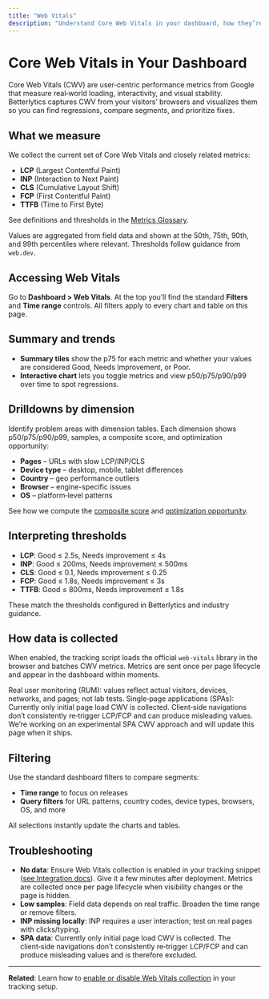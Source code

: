 ```yaml
---
title: "Web Vitals"
description: "Understand Core Web Vitals in your dashboard, how they’re calculated, and how to analyze them by page, device, country, browser, and more."
---
```



# Core Web Vitals in Your Dashboard

Core Web Vitals (CWV) are user‑centric performance metrics from Google that measure real‑world loading, interactivity, and visual stability. Betterlytics captures CWV from your visitors’ browsers and visualizes them so you can find regressions, compare segments, and prioritize fixes.

## What we measure

We collect the current set of Core Web Vitals and closely related metrics:

- **LCP** (Largest Contentful Paint)
- **INP** (Interaction to Next Paint)
- **CLS** (Cumulative Layout Shift)
- **FCP** (First Contentful Paint)
- **TTFB** (Time to First Byte)

See definitions and thresholds in the [Metrics Glossary](/dashboard/metrics-glossary#core-web-vitals).

Values are aggregated from field data and shown at the 50th, 75th, 90th, and 99th percentiles where relevant. Thresholds follow guidance from `web.dev`.

## Accessing Web Vitals

Go to **Dashboard > Web Vitals**. At the top you’ll find the standard **Filters** and **Time range** controls. All filters apply to every chart and table on this page.

## Summary and trends

- **Summary tiles** show the p75 for each metric and whether your values are considered Good, Needs Improvement, or Poor.
- **Interactive chart** lets you toggle metrics and view p50/p75/p90/p99 over time to spot regressions.


## Drilldowns by dimension

Identify problem areas with dimension tables. Each dimension shows p50/p75/p90/p99, samples, a composite score, and optimization opportunity:

- **Pages** – URLs with slow LCP/INP/CLS
- **Device type** – desktop, mobile, tablet differences
- **Country** – geo performance outliers
- **Browser** – engine-specific issues
- **OS** – platform‑level patterns

See how we compute the [composite score](/dashboard/metrics-glossary#composite-score) and [optimization opportunity](/dashboard/metrics-glossary#optimization-opportunity).

## Interpreting thresholds

- **LCP**: Good ≤ 2.5s, Needs improvement ≤ 4s
- **INP**: Good ≤ 200ms, Needs improvement ≤ 500ms
- **CLS**: Good ≤ 0.1, Needs improvement ≤ 0.25
- **FCP**: Good ≤ 1.8s, Needs improvement ≤ 3s
- **TTFB**: Good ≤ 800ms, Needs improvement ≤ 1.8s

These match the thresholds configured in Betterlytics and industry guidance.

## How data is collected

When enabled, the tracking script loads the official `web-vitals` library in the browser and batches CWV metrics. Metrics are sent once per page lifecycle and appear in the dashboard within moments.

<Callout type="info">
Real user monitoring (RUM): values reflect actual visitors, devices, networks, and pages; not lab tests.
</Callout>

<Callout type="warning">
Single‑page applications (SPAs): Currently only initial page load CWV is collected. Client‑side navigations don’t consistently re‑trigger LCP/FCP and can produce misleading values. We’re working on an experimental SPA CWV approach and will update this page when it ships.
</Callout>

## Filtering

Use the standard dashboard filters to compare segments:

- **Time range** to focus on releases
- **Query filters** for URL patterns, country codes, device types, browsers, OS, and more

All selections instantly update the charts and tables.

## Troubleshooting

- **No data**: Ensure Web Vitals collection is enabled in your tracking snippet ([see Integration docs](/integration/web-vitals)). Give it a few minutes after deployment. Metrics are collected once per page lifecycle when visibility changes or the page is hidden.
- **Low samples**: Field data depends on real traffic. Broaden the time range or remove filters.
- **INP missing locally**: INP requires a user interaction; test on real pages with clicks/typing.
- **SPA data**: Currently only initial page load CWV is collected. The client‑side navigations don’t consistently re‑trigger LCP/FCP and can produce misleading values and is therefore excluded.

---

**Related**: Learn how to [enable or disable Web Vitals collection](/integration/web-vitals) in your tracking setup.
